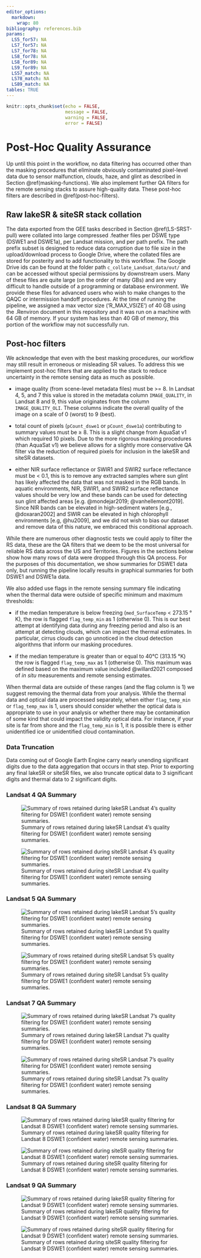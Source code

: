 ```yaml
---
editor_options:
  markdown:
    wrap: 80
bibliography: references.bib
params:
  LS5_for57: NA
  LS7_for57: NA
  LS7_for78: NA
  LS8_for78: NA
  LS8_for89: NA
  LS9_for89: NA
  LS57_match: NA
  LS78_match: NA
  LS89_match: NA
tables: TRUE
---
```


```r
knitr::opts_chunk$set(echo = FALSE, 
                      message = FALSE, 
                      warning = FALSE, 
                      error = FALSE)
```

# Post-Hoc Quality Assurance {#post-hoc-qa}

Up until this point in the workflow, no data filtering has occurred other than
the masking procedures that eliminate obviously contaminated pixel-level data
due to sensor malfunction, clouds, haze, and glint as described in Section
\@ref(masking-functions). We also implement further QA filters for the remote
sensing stacks to assure high-quality data. These post-hoc filters are described
in \@ref(post-hoc-filters).

## Raw lakeSR & siteSR stack collation {#raw-lakesr}

The data exported from the GEE tasks described in Section \@ref(LS-SRST-pull)
were collated into large compressed .feather files per DSWE type (DSWE1 and
DSWE1a), per Landsat mission, and per path prefix. The path prefix subset is
designed to reduce data corruption due to file size in the upload/download
process to Google Drive, where the collated files are stored for posterity and
to add functionality to this workflow. The Google Drive ids can be found at the
folder path `c_collate_Landsat_data/out/` and can be accessed without special
permissions by downstream users. Many of these files are quite large (on the
order of many GBs) and are very difficult to handle outside of a programming or
database environment. We provide these files for advanced users who wish to make
changes to the QAQC or intermission handoff procedures. At the time of running
the pipeline, we assigned a max vector size ('R_MAX_VSIZE') of 40 GB using the
.Renviron document in this repository and it was run on a machine with 64 GB of
memory. If your system has less than 40 GB of memory, this portion of the
workflow may not successfully run.

## Post-hoc filters {#post-hoc-filters}

We acknowledge that even with the best masking procedures, our workflow may
still result in erroneous or misleading SR values. To address this we implement
post-hoc filters that are applied to the stack to reduce uncertainty in the
remote sensing data as much as possible.

-   image quality (from scene-level metadata files) must be \>= 8. In Landsat 4,
    5, and 7 this value is stored in the metadata column `IMAGE_QUALITY`, in
    Landsat 8 and 9, this value originates from the column `IMAGE_QUALITY_OLI`.
    These columns indicate the overall quality of the image on a scale of 0
    (worst) to 9 (best).

-   total count of pixels (`pCount_dswe1` or `pCount_dswe1a`) contributing to
    summary values must be ≥ 8. This is a slight change from AquaSat v1 which
    required 10 pixels. Due to the more rigorous masking procedures (than
    AquaSat v1) we believe allows for a slightly more conservative QA filter via
    the reduction of required pixels for inclusion in the lakeSR and siteSR
    datasets.

-   either NIR surface reflectance or SWIR1 and SWIR2 surface reflectance must
    be \< 0.1, this is to remove any extracted samples where sun glint has
    likely affected the data that was not masked in the RGB bands. In aquatic
    environments, NIR, SWIR1, and SWIR2 surface reflectance values should be
    very low and these bands can be used for detecting sun glint affected areas
    [e.g. @mondejar2019; @vanhellemont2019]. Since NIR bands can be elevated in
    high-sediment waters [e.g., @doxaran2002] and SWIR can be elevated in high
    chlorophyll environments [e.g, @hu2009], and we did not wish to bias our
    dataset and remove data of this nature, we embraced this conditional
    approach.

While there are numerous other diagnostic tests we could apply to filter the RS
data, these are the QA filters that we deem to be the most universal for
reliable RS data across the US and Territories. Figures in the sections below
show how many rows of data were dropped through this QA process. For the
purposes of this documentation, we show summaries for DSWE1 data only, but
running the pipeline locally results in graphical summaries for both DSWE1 and
DSWE1a data.

We also added use flags in the remote sensing summary file indicating when the
thermal data were outside of specific minimum and maximum thresholds:

-   if the median temperature is below freezing (`med_SurfaceTemp` \< 273.15 °
    K), the row is flagged `flag_temp_min` as 1 (otherwise 0). This is our best
    attempt at identifying data during any freezing period and also is an
    attempt at detecting clouds, which can impact the thermal estimates. In
    particular, cirrus clouds can go unnoticed in the cloud detection algorithms
    that inform our masking procedures.

-   if the median temperature is greater than or equal to 40°C (313.15 °K) the
    row is flagged `flag_temp_max` as 1 (otherwise 0). This maximum was defined
    based on the maximum value included @willard2021 composed of *in situ*
    measurements and remote sensing estimates.

When thermal data are outside of these ranges (and the flag column is 1) we
suggest removing the thermal data from your analysis. While the thermal data and
optical data are processed separately, when either `flag_temp_min` or
`flag_temp_max` is 1, users should consider whether the optical data is
appropriate to use in your analysis or whether there may be contamination of
some kind that could impact the validity optical data. For instance, if your
site is far from shore and the `flag_temp_min` is 1, it is possible there is
either unidentified ice or unidentified cloud contamination.

### Data Truncation

Data coming out of Google Earth Engine carry nearly unending significant digits
due to the data aggregation that occurs in that step. Prior to exporting any
final lakeSR or siteSR files, we also truncate optical data to 3 significant
digits and thermal data to 2 significant digits.

### Landsat 4 QA Summary

![Summary of rows retained during lakeSR Landsat 4's quality filtering for DSWE1
(confident water) remote sensing
summaries.](images/lakeSR/LT04_DSWE1_drop_summary.png){#fig:site-ls9-dswe1-drop}

![Summary of rows retained during siteSR Landsat 4's quality filtering for DSWE1
(confident water) remote sensing
summaries.](images/siteSR/LT04_DSWE1_drop_summary.png)

### Landsat 5 QA Summary

![Summary of rows retained during lakeSR Landsat 5's quality filtering for DSWE1
(confident water) remote sensing
summaries.](images/lakeSR/LT05_DSWE1_drop_summary.png)

![Summary of rows retained during siteSR Landsat 5's quality filtering for DSWE1
(confident water) remote sensing
summaries.](images/siteSR/LT05_DSWE1_drop_summary.png)

### Landsat 7 QA Summary

![Summary of rows retained during lakeSR Landsat 7's quality filtering for DSWE1
(confident water) remote sensing
summaries.](images/lakeSR/LE07_DSWE1_drop_summary.png)

![Summary of rows retained during siteSR Landsat 7's quality filtering for DSWE1
(confident water) remote sensing
summaries.](images/siteSR/LE07_DSWE1_drop_summary.png)

### Landsat 8 QA Summary

![Summary of rows retained during lakeSR quality filtering for Landsat 8 DSWE1
(confident water) remote sensing
summaries.](images/lakeSR/LC08_DSWE1_drop_summary.png){#fig:lake-ls8-dswe1-drop}

![Summary of rows retained during siteSR quality filtering for Landsat 8 DSWE1
(confident water) remote sensing
summaries.](images/siteSR/LC08_DSWE1_drop_summary.png){#fig:site-ls8-dswe1-drop}

### Landsat 9 QA Summary

![Summary of rows retained during lakeSR quality filtering for Landsat 9 DSWE1
(confident water) remote sensing
summaries.](images/lakeSR/LC09_DSWE1_drop_summary.png){#fig:lake-ls9-dswe1-drop}

![Summary of rows retained during siteSR quality filtering for Landsat 9 DSWE1
(confident water) remote sensing
summaries.](images/siteSR/LC09_DSWE1_drop_summary.png)
